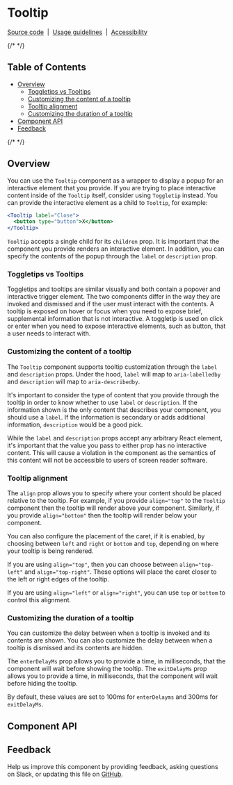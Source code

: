 
# Tooltip

[Source code](https://github.com/carbon-design-system/carbon/tree/main/packages/react/src/components/Tooltip)
&nbsp;|&nbsp;
[Usage guidelines](https://www.carbondesignsystem.com/components/tooltip/usage)
&nbsp;|&nbsp;
[Accessibility](https://www.carbondesignsystem.com/components/tooltip/accessibility)

{/* <!-- START doctoc generated TOC please keep comment here to allow auto update --> <!-- DON'T EDIT THIS SECTION, INSTEAD RE-RUN doctoc TO UPDATE --> */}

## Table of Contents

- [Overview](#overview)
  - [Toggletips vs Tooltips](#toggletips-vs-tooltips)
  - [Customizing the content of a tooltip](#customizing-the-content-of-a-tooltip)
  - [Tooltip alignment](#tooltip-alignment)
  - [Customizing the duration of a tooltip](#customizing-the-duration-of-a-tooltip)
- [Component API](#component-api)
- [Feedback](#feedback)

{/* <!-- END doctoc generated TOC please keep comment here to allow auto update --> */}

## Overview

You can use the `Tooltip` component as a wrapper to display a popup for an
interactive element that you provide. If you are trying to place interactive
content inside of the `Tooltip` itself, consider using `Toggletip` instead. You
can provide the interactive element as a child to `Tooltip`, for example:

```jsx
<Tooltip label="Close">
  <button type="button">X</button>
</Tooltip>
```

`Tooltip` accepts a single child for its `children` prop. It is important that
the component you provide renders an interactive element. In addition, you can
specify the contents of the popup through the `label` or `description` prop.

<Canvas>
  <Story of={TooltipStories.Default} />
</Canvas>

### Toggletips vs Tooltips

Toggletips and tooltips are similar visually and both contain a popover and
interactive trigger element. The two components differ in the way they are
invoked and dismissed and if the user must interact with the contents. A tooltip
is exposed on hover or focus when you need to expose brief, supplemental
information that is not interactive. A toggletip is used on click or enter when
you need to expose interactive elements, such as button, that a user needs to
interact with.

### Customizing the content of a tooltip

The `Tooltip` component supports tooltip customization through the `label` and
`description` props. Under the hood, `label` will map to `aria-labelledby` and
`description` will map to `aria-describedby`.

It's important to consider the type of content that you provide through the
tooltip in order to know whether to use `label` or `description`. If the
information shown is the only content that describes your component, you should
use a `label`. If the information is secondary or adds additional information,
`description` would be a good pick.

While the `label` and `description` props accept any arbitrary React element,
it's important that the value you pass to either prop has no interactive
content. This will cause a violation in the component as the semantics of this
content will not be accessible to users of screen reader software.

### Tooltip alignment

The `align` prop allows you to specify where your content should be placed
relative to the tooltip. For example, if you provide `align="top"` to the
`Tooltip` component then the tooltip will render above your component.
Similarly, if you provide `align="bottom"` then the tooltip will render below
your component.

<Canvas>
  <Story of={TooltipStories.Alignment} />
</Canvas>

You can also configure the placement of the caret, if it is enabled, by choosing
between `left` and `right` or `bottom` and `top`, depending on where your
tooltip is being rendered.

If you are using `align="top"`, then you can choose between `align="top-left"`
and `align="top-right"`. These options will place the caret closer to the left
or right edges of the tooltip.

If you are using `align="left"` or `align="right"`, you can use `top` or
`bottom` to control this alignment.

### Customizing the duration of a tooltip

You can customize the delay between when a tooltip is invoked and its contents
are shown. You can also customize the delay between when a tooltip is dismissed
and its contents are hidden.

<Canvas>
  <Story of={TooltipStories.Duration} />
</Canvas>

The `enterDelayMs` prop allows you to provide a time, in milliseconds, that the
component will wait before showing the tooltip. The `exitDelayMs` prop allows
you to provide a time, in milliseconds, that the component will wait before
hiding the tooltip.

By default, these values are set to 100ms for `enterDelayms` and 300ms for
`exitDelayMs`.

## Component API

<ArgsTable />

## Feedback

Help us improve this component by providing feedback, asking questions on Slack,
or updating this file on
[GitHub](https://github.com/carbon-design-system/carbon/edit/main/packages/react/src/components/Tooltip/Tooltip.mdx).
